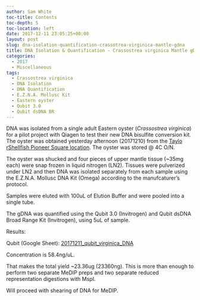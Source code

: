 ```yaml
---
author: Sam White
toc-title: Contents
toc-depth: 5
toc-location: left
date: 2017-12-11 23:05:25+00:00
layout: post
slug: dna-isolation-quantification-crassotrea-virginica-mantle-gdna
title: DNA Isolation & Quantification - Crassostrea virginica Mantle gDNA
categories:
  - 2017
  - Miscellaneous
tags:
  - Crassostrea virginica
  - DNA Isolation
  - DNA Quantification
  - E.Z.N.A. Mollusc Kit
  - Eastern oyster
  - Qubit 3.0
  - Qubit dsDNA BR
---
```


DNA was isolated from a single adult Eastern oyster (_Crassostrea virginica_) for a pilot project with Qiagen to test their new DNA bisulfite conversion kit. The oyster was obtained yesterday afternoon (20171210) from the [Taylo rShellfish Pioneer Square location](https://www.taylorshellfishfarms.com/location/pioneer-square). The oyster was stored @ 4C O/N.

The oyster was shucked and four pieces of upper mantle tissue (~35mg each) were snap frozen in liquid nitrogen (LN2). Tissues were pulverized under LN2 and then DNA was isolated separately from each sample using the E.Z.N.A. Mollusc DNA Kit (Omega) according to the manufcaturer's protocol.

Samples were eluted with 100uL of Elution Buffer and were pooled into a single tube.

The gDNA was quantified using the Qubit 3.0 (Invitrogen) and Qubit dsDNA Broad Range Kit (Invitrogen), using 5uL of sample.

Results:

Qubit (Google Sheet): [20171211_qubit_virginica_DNA](https://docs.google.com/spreadsheets/d/1C35zyjc10GNtBt-7z_BBr0Z_ArCZx91H5-Mc05C4evg/edit?usp=sharing)

Concentration is 58.4ng/uL.

That makes the total yield ~23.36ug (23360ng). This is more than enough to perform two separate MeDIP preps and two separate reduced representation digestions with MspI.

Will proceed with shearing of DNA for MeDIP.
